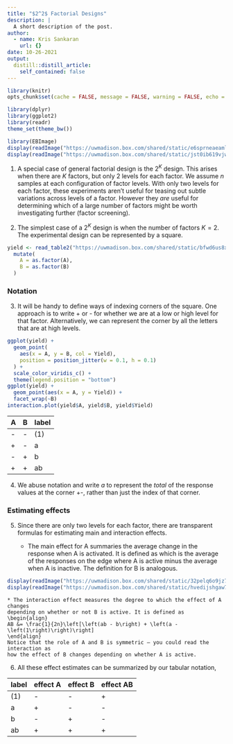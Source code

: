 ```yaml
---
title: "$2^2$ Factorial Designs"
description: |
  A short description of the post.
author:
  - name: Kris Sankaran
    url: {}
date: 10-26-2021
output:
  distill::distill_article:
    self_contained: false
---
```


```r
library(knitr)
opts_chunk$set(cache = FALSE, message = FALSE, warning = FALSE, echo = TRUE)
```

```r
library(dplyr)
library(ggplot2)
library(readr)
theme_set(theme_bw())
```

```r
library(EBImage)
display(readImage("https://uwmadison.box.com/shared/static/e6sprneaeamlav35csswq68t62p0xney.png"))
display(readImage("https://uwmadison.box.com/shared/static/jst0ib619vjw386gnl2hs8pee5rkkbx1.png"))
```
1. A special case of general factorial design is the $2^K$ design. This arises
when there are $K$ factors, but only 2 levels for each factor. We assume $n$
samples at each configuration of factor levels. With only two levels for each
factor, these experiments aren’t useful for teasing out subtle variations across
levels of a factor. However they *are* useful for determining which of a large
number of factors might be worth investigating further (factor screening).

2. The simplest case of a $2^K$ design is when the number of factors $K = 2$. The
experimental design can be represented by a square.

```r
yield <- read_table2("https://uwmadison.box.com/shared/static/bfwd6us8xsii4uelzftg1azu2f7z77mk.txt") %>%
  mutate(
    A = as.factor(A),
    B = as.factor(B)
  )
```


### Notation

3. It will be handy to define ways of indexing corners of the square. One
approach is to write + or - for whether we are at a low or high level for that
factor. Alternatively, we can represent the corner by all the letters that are
at high levels.

```r
ggplot(yield) +
  geom_point(
    aes(x = A, y = B, col = Yield),
    position = position_jitter(w = 0.1, h = 0.1)
  ) +
  scale_color_viridis_c() +
  theme(legend.position = "bottom")
ggplot(yield) +
  geom_point(aes(x = A, y = Yield)) +
  facet_wrap(~B)
interaction.plot(yield$A, yield$B, yield$Yield)
```

| A | B | label |
|---|---|---------|
| - | - | (1)     |
| + | - | a       |
| - | + | b       |
| + | + | ab      |

4. We abuse notation and write $a$ to represent the *total* of the response
values at the corner +-, rather than just the index of that corner.

### Estimating effects

5. Since there are only two levels for each factor, there are transparent
formulas for estimating main and interaction effects.
  
    * The main effect for A summaries the average change in the response when A is
    activated. It is defined as
    \begin{align}
    A &= \frac{1}{2n}\left(\left(ab +a\right) - \left(b + (1)\right)\right)
    \end{align}
    which is the average of the responses on the edge where A is active minus the
    average when A is inactive. The definition for B is analogous.
    
```r
display(readImage("https://uwmadison.box.com/shared/static/32pelq6o9jz7nnnavkdx1kjuxfjkvzrc.png"))
display(readImage("https://uwmadison.box.com/shared/static/hvedijshgaw7so91kqcl1l8eunml4m9v.png"))
```

    * The interaction effect measures the degree to which the effect of A changes
    depending on whether or not B is active. It is defined as
    \begin{align}
    AB &= \frac{1}{2n}\left[\left(ab - b\right) + \left(a - \left(1\right)\right)\right]
    \end{align}
    Notice that the role of A and B is symmetric — you could read the interaction as
    how the effect of B changes depending on whether A is active.
    
6. All these effect estimates can be summarized by our tabular notation,

|label | effect A | effect B | effect AB |
| --- |---|---|---------|
| (1) | - | - |  + |
| a | + | - | - |
| b | - | + | - |
| ab | + | + | + |
